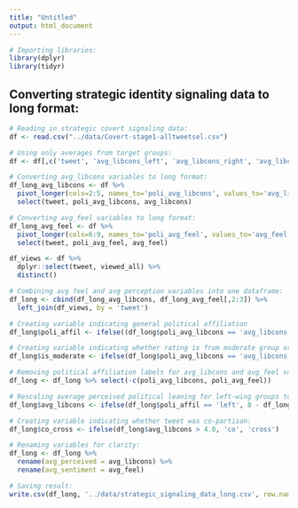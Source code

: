 ```yaml
---
title: "Untitled"
output: html_document
---
```



```r
# Importing libraries:
library(dplyr)
library(tidyr)
```


## Converting strategic identity signaling data to long format:

```r
# Reading in strategic covert signaling data:
df <- read.csv("../data/Covert-stage1-alltweetsel.csv")

# Using only averages from target groups:
df <- df[,c('tweet', 'avg_libcons_left', 'avg_libcons_right', 'avg_libcons_ml', 'avg_libcons_mr', 'avg_feel_left', 'avg_feel_right', 'avg_feel_ml', 'avg_feel_mr', 'viewed_all')]

# Converting avg_libcons variables to long format:
df_long_avg_libcons <- df %>% 
  pivot_longer(cols=2:5, names_to='poli_avg_libcons', values_to='avg_libcons') %>%
  select(tweet, poli_avg_libcons, avg_libcons)

# Converting avg_feel variables to long format:
df_long_avg_feel <- df %>% 
  pivot_longer(cols=6:9, names_to='poli_avg_feel', values_to='avg_feel') %>%
  select(tweet, poli_avg_feel, avg_feel)

df_views <- df %>%
  dplyr::select(tweet, viewed_all) %>%
  distinct()

# Combining avg feel and avg perception variables into one dataframe:
df_long <- cbind(df_long_avg_libcons, df_long_avg_feel[,2:3]) %>%
  left_join(df_views, by = 'tweet')

# Creating variable indicating general political affiliation
df_long$poli_affil <- ifelse((df_long$poli_avg_libcons == 'avg_libcons_left' | df_long$poli_avg_libcons == 'avg_libcons_ml'), 'left', 'right')

# Creating variable indicating whether rating is from moderate group or not:
df_long$is_moderate <- ifelse(df_long$poli_avg_libcons == 'avg_libcons_ml' | df_long$poli_avg_libcons == 'avg_libcons_mr', 'yes', 'no')

# Removing political affiliation labels for avg_libcons and avg_feel variables:
df_long <- df_long %>% select(-c(poli_avg_libcons, poli_avg_feel))

# Rescaling average perceived political leaning for left-wing groups to match conservative scale:
df_long$avg_libcons <- ifelse(df_long$poli_affil == 'left', 8 - df_long$avg_libcons, df_long$avg_libcons)

# Creating variable indicating whether tweet was co-partisan:
df_long$co_cross <- ifelse(df_long$avg_libcons > 4.0, 'co', 'cross')

# Renaming variables for clarity:
df_long <- df_long %>% 
  rename(avg_perceived = avg_libcons) %>%
  rename(avg_sentiment = avg_feel)

# Saving result:
write.csv(df_long, '../data/strategic_signaling_data_long.csv', row.names=FALSE)
```
